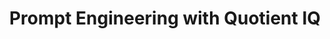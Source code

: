 ---
title: "Prompt Engineering with Quotient IQ"
description: "Optimize your prompts with human feedback and IQ"
icon: "brain"
---